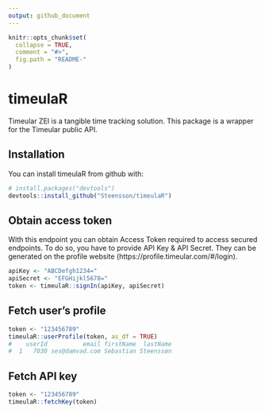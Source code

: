 ```yaml
---
output: github_document
---
```



```r
knitr::opts_chunk$set(
  collapse = TRUE,
  comment = "#>",
  fig.path = "README-"
)
```

# timeulaR

Timeular ZEI is a tangible time tracking solution. This package is a wrapper for the Timeular public API.

## Installation

You can install timeulaR from github with:

```r
# install.packages("devtools")
devtools::install_github("Steensson/timeulaR")
```

## Obtain access token

With this endpoint you can obtain Access Token required to access secured endpoints.
To do so, you have to provide API Key & API Secret.
They can be generated on the profile website (https://profile.timeular.com/#/login).

```r
apiKey <- "ABCDefgh1234="
apiSecret <- "EFGHijkl5678="
token <- timeulaR::signIn(apiKey, apiSecret)
```

## Fetch user's profile

```r
token <- "123456789"
timeulaR::userProfile(token, as_df = TRUE)
#    userId          email firstName  lastName
#  1   7030 ses@damvad.com Sebastian Steenssøn
```

## Fetch API key

```r
token <- "123456789"
timeulaR::fetchKey(token)
```
